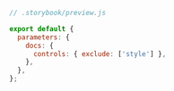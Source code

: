 ```js
// .storybook/preview.js

export default {
  parameters: {
    docs: {
      controls: { exclude: ['style'] },
    },
  },
};
```
